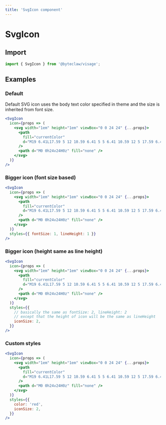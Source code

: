 ```yaml
---
title: 'SvgIcon component'
---
```


# SvgIcon

## Import

```js transpile=false
import { SvgIcon } from '@byteclaw/visage';
```

## Examples

### Default

Default SVG icon uses the body text color specified in theme and the size is inherited from font size.

```jsx live=true
<SvgIcon
  icon={props => (
    <svg width="1em" height="1em" viewBox="0 0 24 24" {...props}>
      <path
        fill="currentColor"
        d="M19 6.41L17.59 5 12 10.59 6.41 5 5 6.41 10.59 12 5 17.59 6.41 19 12 13.41 17.59 19 19 17.59 13.41 12z"
      />
      <path d="M0 0h24v24H0z" fill="none" />
    </svg>
  )}
/>
```

### Bigger icon (font size based)

```jsx live=true
<SvgIcon
  icon={props => (
    <svg width="1em" height="1em" viewBox="0 0 24 24" {...props}>
      <path
        fill="currentColor"
        d="M19 6.41L17.59 5 12 10.59 6.41 5 5 6.41 10.59 12 5 17.59 6.41 19 12 13.41 17.59 19 19 17.59 13.41 12z"
      />
      <path d="M0 0h24v24H0z" fill="none" />
    </svg>
  )}
  styles={{ fontSize: 1, lineHeight: 1 }}
/>
```

### Bigger icon (height same as line height)

```jsx live=true
<SvgIcon
  icon={props => (
    <svg width="1em" height="1em" viewBox="0 0 24 24" {...props}>
      <path
        fill="currentColor"
        d="M19 6.41L17.59 5 12 10.59 6.41 5 5 6.41 10.59 12 5 17.59 6.41 19 12 13.41 17.59 19 19 17.59 13.41 12z"
      />
      <path d="M0 0h24v24H0z" fill="none" />
    </svg>
  )}
  styles={{
    // basically the same as fontSize: 2, lineHeight: 2
    // except that the height of icon will be the same as lineHeight
    iconSize: 2,
  }}
/>
```

### Custom styles

```jsx live=true
<SvgIcon
  icon={props => (
    <svg width="1em" height="1em" viewBox="0 0 24 24" {...props}>
      <path
        fill="currentColor"
        d="M19 6.41L17.59 5 12 10.59 6.41 5 5 6.41 10.59 12 5 17.59 6.41 19 12 13.41 17.59 19 19 17.59 13.41 12z"
      />
      <path d="M0 0h24v24H0z" fill="none" />
    </svg>
  )}
  styles={{
    color: 'red',
    iconSize: 2,
  }}
/>
```
